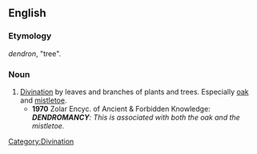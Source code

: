 ==English==

===Etymology===
{{AGr.}} ''dendron'', "tree".

===Noun===
{{en-noun|-}}

# [[divination|Divination]] by leaves and branches of plants and trees. Especially [[oak]] and [[mistletoe]].
#*'''1970''' Zolar Encyc. of Ancient & Forbidden Knowledge: '''''DENDROMANCY''': This is associated with both the oak and the mistletoe.''

[[Category:Divination]]
